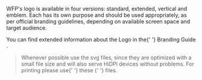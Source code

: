 
<Meta title="Documentation/Logo" subTitle="The new Logos in various sizes" />

<p>
  WFP's logo is available in four versions: standard, extended, vertical and
  emblem. Each has its own purpose and should be used appropriately, as per
  official branding guidelines, depending on available screen space and target
  audience.
</p>
<p>
  You can find extended information about the Logo in the{' '}
  <Link
    href="http://brand.manuals.wfp.org/en/core-elements/logo/emblem-restyling-2018/"
    target="_blank">
    Branding Guide
  </Link>
  .
</p>
<Blockquote title="Which file type shall I use?">
  <p>
    Whenever possible use the svg files, since they are optimized with a small
    file size and will also serve HiDPI devices without problems. For printing
    please use{' '}
    <Link href="http://newgo.wfp.org/collection/logos" target="_blank">
      these
    </Link>{' '}
    files.
  </p>
</Blockquote>

<Logos />
